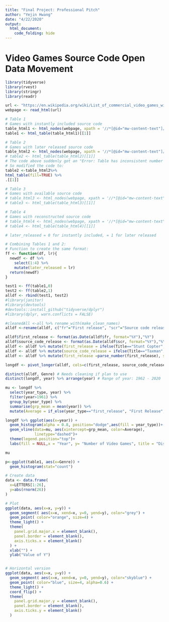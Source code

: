 ```yaml
---
title: "Final Project: Professional Pitch"
author: "Yejin Hwang"
date: "4/22/2020"
output:
  html_document:
    code_folding: hide
---
```


# Video Games Source Code Open Data Movement

```r
library(tidyverse)
library(rvest)
library(stringr)
library(readr)
```

```r
url <- "https://en.wikipedia.org/wiki/List_of_commercial_video_games_with_available_source_code"
webpage <- read_html(url)

# Table 1
# Games with instantly included source code
table_html1 <- html_nodes(webpage, xpath = '//*[@id="mw-content-text"]/div/table[1]')
table1 <- html_table(table_html1)[[1]]

# Table 2
# Games with later released source code
table_html2 <- html_nodes(webpage, xpath = '//*[@id="mw-content-text"]/div/table[2]')
# table2 <- html_table(table_html2)[[1]]
# The code above suddenly got an "Error: Table has inconsistent number of columns. Do you want fill = TRUE?"
# So modified the code to:
table2 <-table_html2%>%
html_table(fill=TRUE) %>%
.[[1]]

# Table 3
# Games with available source code
# table_html3 <- html_nodes(webpage, xpath = '//*[@id="mw-content-text"]/div/table[3]')
# table3 <- html_table(table_html3)[[1]]

# Table 4
# Games with reconstructed source code
# table_html4 <- html_nodes(webpage, xpath = '//*[@id="mw-content-text"]/div/table[4]')
# table4 <- html_table(table_html4)[[1]]
```

```r
# later_released = 0 for instantly included, = 1 for later released

# Combining Tables 1 and 2:
# Function to create the same format:
ff <- function(df, lr){
  newdf <- df %>% 
    select(1:4) %>% 
    mutate(later_released = lr)
  return(newdf)
}

test1 <- ff(table1,0)
test2 <- ff(table2,1)
alldf <- rbind(test1, test2)
#library(janitor)
#library(devtools)
#devtools::install_github("tidyverse/dplyr")
#library(dplyr, warn.conflicts = FALSE)

#cleanedAll <-all %>% rename_with(make_clean_names)
alldf <-rename(alldf, c("fr"="First release", "scr"="Source code release"))

alldf$first_release <- format(as.Date(alldf$fr, format="%Y"),"%Y")
alldf$source_code_release <- format(as.Date(alldf$scr, format="%Y"),"%Y")
alldf <- alldf %>% mutate(first_release = ifelse(Title=="Stunt Copter", 1980, first_release))
alldf <- alldf %>% mutate(source_code_release = ifelse(Title=="Taxman", NA, source_code_release))
alldf <- alldf %>% mutate(first_release =parse_number(first_release), source_code_release =parse_number(source_code_release))

longdf <- pivot_longer(alldf, cols=c(first_release, source_code_release), names_to = "year_type", values_to = "year")
```

```r
distinct(alldf, Genre) # Needs cleaning if plan to use
distinct(longdf, year) %>% arrange(year) # Range of year: 1962 - 2020
```


```r
mu <- longdf %>% 
  select(year_type, year) %>% 
  filter(year>1961) %>% 
  group_by(year_type) %>% 
  summarise(grp_mean = mean(year)) %>% 
  mutate(Average = if_else(year_type=="first_release", "First Release", "Source Code Release"))

longdf %>% ggplot(aes(x=year)) +
  geom_histogram(alpha = 0.8, position="dodge",aes(fill = year_type))+
  geom_vline(data=mu, aes(xintercept=grp_mean, color=Average),
             linetype="dashed")+
  theme(legend.position="top")+ 
  labs(fill = NULL,x = "Year", y= "Number of Video Games", title = "Distribution of Releases over Time",caption = "Source Code Scraped from Wikipedia")

mu
```


```r
p<-ggplot(table1, aes(x=Genre)) + 
  geom_histogram(stat="count")

# Create data
data <- data.frame(
  x=LETTERS[1:26],
  y=abs(rnorm(26))
)

# Plot
ggplot(data, aes(x=x, y=y)) +
  geom_segment( aes(x=x, xend=x, y=0, yend=y), color="grey") +
  geom_point( color="orange", size=4) +
  theme_light() +
  theme(
    panel.grid.major.x = element_blank(),
    panel.border = element_blank(),
    axis.ticks.x = element_blank()
  ) +
  xlab("") +
  ylab("Value of Y")


# Horizontal version
ggplot(data, aes(x=x, y=y)) +
  geom_segment( aes(x=x, xend=x, y=0, yend=y), color="skyblue") +
  geom_point( color="blue", size=4, alpha=0.6) +
  theme_light() +
  coord_flip() +
  theme(
    panel.grid.major.y = element_blank(),
    panel.border = element_blank(),
    axis.ticks.y = element_blank()
  )
```


